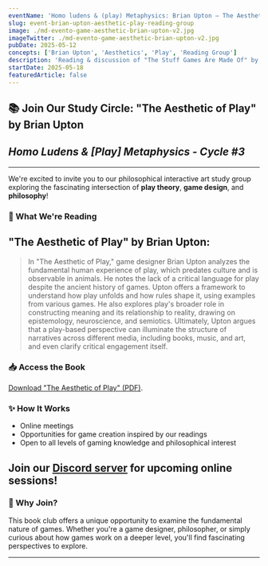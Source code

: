 ```yaml
---
eventName: 'Homo ludens & (play) Metaphysics: Brian Upton — The Aesthetic of Play'
slug: event-brian-upton-aesthetic-play-reading-group 
image: ./md-evento-game-aesthetic-brian-upton-v2.jpg
imageTwitter: ./md-evento-game-aesthetic-brian-upton-v2.jpg
pubDate: 2025-05-12
concepts: ['Brian Upton', 'Aesthetics', 'Play', 'Reading Group']
description: 'Reading & discussion of "The Stuff Games Are Made Of" by Pippin Barr, exploring the philosophical foundations of what constitutes a videogame.' 
startDate: 2025-05-18
featuredArticle: false
---
```


## 📚 Join Our Study Circle: "The Aesthetic of Play" by Brian Upton

## *Homo Ludens & [Play] Metaphysics - Cycle #3*

---

We're excited to invite you to our philosophical interactive art study group exploring the fascinating intersection of **play theory**, **game design**, and **philosophy**!

### 📖 What We're Reading
## "**The Aesthetic of Play**" by **Brian Upton**:

> In "The Aesthetic of Play," game designer Brian Upton analyzes the fundamental human experience of play, which predates culture and is observable in animals. He notes the lack of a critical language for play despite the ancient history of games. Upton offers a framework to understand how play unfolds and how rules shape it, using examples from various games. He also explores play's broader role in constructing meaning and its relationship to reality, drawing on epistemology, neuroscience, and semiotics. Ultimately, Upton argues that a play-based perspective can illuminate the structure of narratives across different media, including books, music, and art, and even clarify critical engagement itself.

### 📥 Access the Book
[Download "The Aesthetic of Play" (PDF)](https://www.are.na/block/35329869).


### ✨ How It Works
- Online meetings
- Opportunities for game creation inspired by our readings
- Open to all levels of gaming knowledge and philosophical interest

## Join our [Discord server](https://discord.gg/cSfuHzG8BT) for upcoming online sessions!

### 🤔 Why Join?
This book club offers a unique opportunity to examine the fundamental nature of games. Whether you're a game designer, philosopher, or simply curious about how games work on a deeper level, you'll find fascinating perspectives to explore.

---
